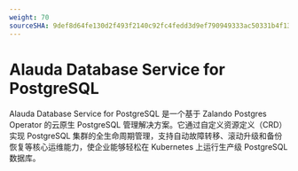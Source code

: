 ```yaml
---
weight: 70
sourceSHA: 9def8d64fe130d2f493f2140c92fc4fedd3d9ef790949333ac50331b4f137f65
---
```


# Alauda Database Service for PostgreSQL

Alauda Database Service for PostgreSQL 是一个基于 Zalando Postgres Operator 的云原生 PostgreSQL 管理解决方案。它通过自定义资源定义（CRD）实现 PostgreSQL 集群的全生命周期管理，支持自动故障转移、滚动升级和备份恢复等核心运维能力，使企业能够轻松在 Kubernetes 上运行生产级 PostgreSQL 数据库。 

<ExternalSite name="postgresql" href="/intro" />
